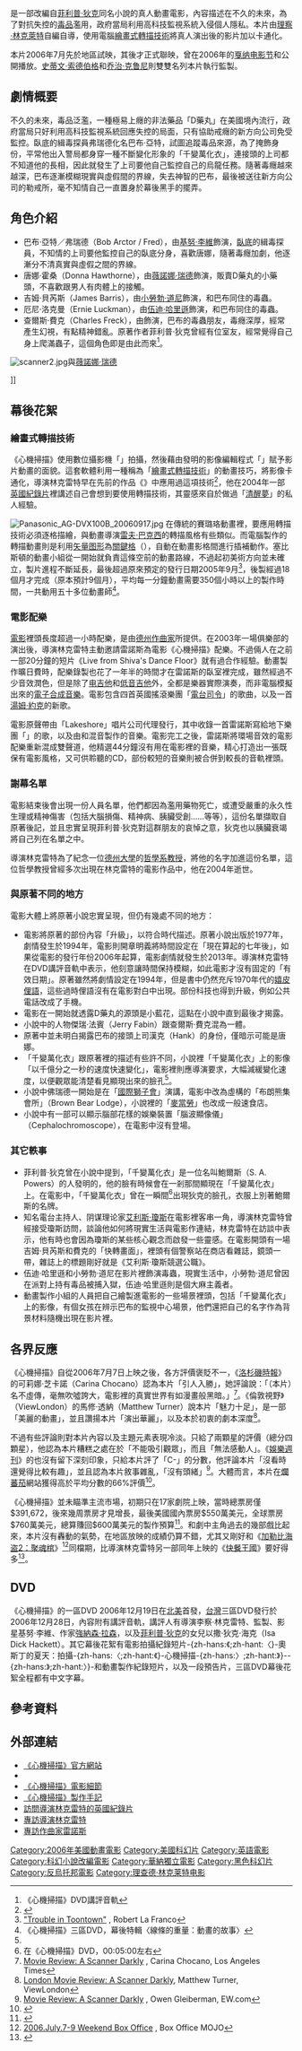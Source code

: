{{NoteTA
|G1=Movie
|G2=Show
|G3=IT
}}
{{Infobox Film
| name = 心機掃描 
| original_name = ''A Scanner Darkly''
| tw_name = 心機掃描
| cn_name = 盲区行者
| hk_name = 世紀毒殺網絡
| image = A Scanner Darkly Poster.jpg
| caption = 《心機掃描》美國地區電影海報
| imdb_id = 0405296
| director = [[理察·林克萊特|理察·林克萊特]]
| producer = {{link-en|湯米·普拉塔|Tommy Pallotta}}<br />Jonah Smith<br />Erwin Stoff<br />Anne Walker-McBay<br />Palmer West
| writer = '''原著小說：'''<br />[[菲利普·狄克|菲利普·狄克]]<br />'''改編劇本：'''<br />[[李察·林克雷特|李察·林克雷特]]
| starring = [[基努·里维斯|基努·里维斯]]<br />[[薇诺娜·瑞德|薇诺娜·瑞德]]<br />[[羅拔·唐尼|羅拔·唐尼]]<br />[[伍迪·哈里森|伍迪·哈里森]]<br />{{link-en|羅瑞·考克蘭|Rory Cochrane}}
| music = {{link-en|葛拉漢·雷諾斯|Graham Reynolds}}
| cinematography = Shane F. Kelly
| editing = Sandra Adair
| distributor = [[華納獨立影片公司|華納獨立影片]]
| released = {{flagicon|USA}} 2006年7月28日<br />{{flagicon|ROC}} 2006年9月16日
| runtime = 100分鐘
| country = {{flagicon|USA}} [[美國|美國]]
| language = [[英語|英語]]
| budget = $8,700,000美元<ref>[http://www.filmmakermagazine.com/winter2006/features/schizoid_man.php "The Schizoid Man"] {{Wayback|url=http://www.filmmakermagazine.com/winter2006/features/schizoid_man.php |date=20100201214344 }}, ''Filmmaker Magazine''</ref>
| gross = $7,659,918
}}
{{作品名稱|name=''A Scanner Darkly''|hk=世紀毒殺網絡|tw=心機掃描|cn=盲区行者}}是一部改編自[[菲利普·狄克|菲利普·狄克]]同名小說的真人動畫電影，內容描述在不久的未來，為了對抗失控的[[毒品|毒品]]濫用，政府當局利用高科技監視系統入侵個人隱私。本片由[[理察·林克萊特|理察·林克萊特]]自編自導，使用電腦[[轉描機|繪畫式轉描技術]]將真人演出後的影片加以卡通化。

本片2006年7月先於地區試映，其後才正式聯映，曾在2006年的[[戛纳电影节|戛纳电影节]]和{{link-en|西雅圖國際影展|Seattle International Film Festival}}公開播放。[[史蒂文·索德伯格|史蒂文·索德伯格]]和[[乔治·克鲁尼|乔治·克鲁尼]]則雙雙名列本片執行監製。

== 劇情概要 ==

不久的未來，毒品泛濫，一種極易上癮的非法藥品「D藥丸」在美國境內流行，政府當局只好利用高科技監視系統回應失控的局面，只有協助戒癮的新方向公司免受監控。臥底的緝毒探員弗瑞德化名巴布·亞特，試圖追蹤毒品來源，為了掩飾身份，平常他出入警局都身穿一種不斷變化形象的「千變萬化衣」，連接頭的上司都不知道他的長相，因此就發生了上司要他自己監控自己的烏龍任務。隨著毒癮越來越深，巴布逐漸模糊現實與虛假間的界線，失去神智的巴布，最後被送往新方向公司的勒戒所，毫不知情自己一直置身於幕後黑手的擺弄。

== 角色介紹 ==

* 巴布·亞特／弗瑞德（Bob Arctor / Fred），由[[基努·李維|基努·李維]]飾演，[[臥底|臥底]]的緝毒探員，不知情的上司要他監控自己的臥底分身，喜歡唐娜，隨著毒癮加劇，他逐漸分不清真實與虛假之間的界線。
* 唐娜·霍桑（Donna Hawthorne），由[[薇諾娜·瑞德|薇諾娜·瑞德]]飾演，販賣D藥丸的小藥頭，不喜歡跟男人有肉體上的接觸。
* 吉姆·貝芮斯（James Barris），由[[小勞勃·道尼|小勞勃·道尼]]飾演，和巴布同住的毒蟲。
* 厄尼·洛克曼（Ernie Luckman），由[[伍迪·哈里遜|伍迪·哈里遜]]飾演，和巴布同住的毒蟲。
* 查爾斯·費克（Charles Freck），由{{link-en|羅瑞·考克蘭|Rory Cochrane}}飾演，巴布的毒蟲朋友，毒癮深厚，經常產生幻視，有點精神錯亂。原著作者菲利普·狄克曾經有位室友，經常覺得自己身上爬滿蟲子，這個角色即是由此而來<ref name="DVD">《心機掃描》DVD講評音軌</ref>。
[[File:scanner2.jpg|thumb]]與[[薇諾娜·瑞德|薇諾娜·瑞德]]</div>]]

== 幕後花絮 ==
=== 繪畫式轉描技術 ===

《心機掃描》使用數位攝影機「{{link-en|Panasonic AG-DVX100|Panasonic AG-DVX100}}」拍攝，然後藉由{{link-en|鮑伯·塞比斯頓|Bob Sabiston}}發明的影像編輯程式「{{link-en|Rotoshop|Rotoshop}}」賦予影片動畫的面貌。這套軟體利用一種稱為「[[轉描機技術|繪畫式轉描技術]]」的動畫技巧，將影像卡通化，導演林克雷特早在先前的作品《{{link-en|夢醒人生|Waking Life}}》中應用過這項技術<ref>{{Cite web |url=http://tiaf.ctfa.org.tw/2006/programs.php?sub=cloture |title=2006年台灣國際動畫影展閉幕片《心機掃描》 |access-date=2007-03-17 |archive-date=2006-11-17 |archive-url=https://web.archive.org/web/20061117010923/http://tiaf.ctfa.org.tw/2006/programs.php?sub=cloture |dead-url=no }}</ref>，他在2004年一部[[英國|英國]][[紀錄片|紀錄片]]裡講述自己會想到要使用轉描技術，其靈感來自於做過「[[清醒夢|清醒夢]]」的私人經驗。

[[File:Panasonic_AG-DVX100B_20060917.jpg|thumb]]
在傳統的賽璐珞動畫裡，要應用轉描技術必須逐格描繪，與動畫導演[[雷夫·巴克西|雷夫·巴克西]]的轉描風格有些類似。而電腦製作的轉描動畫則是利用[[矢量图形|矢量图形]]為[[關鍵格|關鍵格]]（{{lang|en|Keyframes}}），自動在動畫影格間進行插補動作。塞比斯頓的動畫小組從一開始就負責這條空前的動畫路線，不過起初美術方向並未確立，製片進程不斷延長，最後超過原來預定的發行日期2005年9月<ref name="TT">[http://www.wired.com/wired/archive/14.03/scanner.html "Trouble in Toontown"] {{Wayback|url=http://www.wired.com/wired/archive/14.03/scanner.html |date=20130224034714 }}, Robert La Franco</ref>，後製經過18個月才完成（原本預計9個月），平均每一分鐘動畫需要350個小時以上的製作時間，一共動用五十多位動畫師<ref>《心機掃描》三區DVD，幕後特輯〈線條的重量：動畫的故事〉</ref>。

=== 電影配樂 ===

[[電影|電影]]裡頭長度超過一小時配樂，是由[[德克薩斯州|德州]][[作曲家|作曲家]]{{link-en|葛拉漢·雷諾斯|Graham Reynolds}}所提供。在2003年一場俱樂部的演出後，導演林克雷特主動邀請雷諾斯為電影《心機掃描》配樂。不過倆人在之前一部20分鐘的短片《Live from Shiva's Dance Floor》就有過合作經驗。動畫製作曠日費時，配樂錄製也花了一年半的時間才在雷諾斯的臥室裡完成，雖然經過不少音效潤色，但是除了[[电吉他|电吉他]]和[[低音吉他|低音吉他]]外，全都是樂器實際演奏，而非電腦模擬出來的[[電子音樂|電子合成音樂]]。電影包含四首英國搖滾樂團「[[電台司令|電台司令]]」的歌曲，以及一首[[湯姆·約克|湯姆·約克]]的新歌。

電影原聲帶由「Lakeshore」唱片公司代理發行，其中收錄一首雷諾斯寫給地下樂團「{{link-en|Golden Arm Trio|Golden Arm Trio}}」的歌，以及由{{link-en|DJ Spooky|DJ Spooky}}和{{link-en|Jack Dangers|Jack Dangers}}混音製作的音樂。電影完工之後，雷諾斯將環場音效的電影配樂重新混成雙聲道，他精選44分鐘沒有用在電影裡的音樂，精心打造出一張既保有電影風格，又可供聆聽的CD，部份較短的音樂則被合併到較長的音軌裡頭。

=== 謝幕名單 ===

電影結束後會出現一份人員名單，他們都因為濫用藥物死亡，或遭受嚴重的永久性生理或精神傷害（包括大腦損傷、精神病、胰臟受創……等等），這份名單擷取自原著後記，並且忠實呈現菲利普·狄克對這群朋友的哀悼之意，狄克也以胰臟衰竭將自己列在名單之中。

導演林克雷特為了紀念一位[[德州大學|德州大學]]的[[哲學系|哲學系]][[教授|教授]]{{link-en|路易斯·H·麥奇|Louis H. Mackey}}，將他的名字加進這份名單，這位哲學教授曾經多次出現在林克雷特的電影作品中，他在2004年逝世。

=== 與原著不同的地方 ===

電影大體上將原著小說忠實呈現，但仍有幾處不同的地方：
* 電影將原著的部份內容「升級」，以符合時代描述。原著小說出版於1977年，劇情發生於1994年，電影則開章明義將時間設定在「現在算起的七年後」，如果從電影的發行年份2006年起算，電影劇情就發生於2013年。導演林克雷特在DVD講評音軌中表示，他刻意讓時間保持模糊，如此電影才沒有固定的「有效日期」。原著雖然將劇情設定在1994年，但是書中仍然充斥1970年代的[[嬉皮|嬉皮]][[俚語|俚語]]，這些過時俚語沒有在電影對白中出現。部份科技也得到升級，例如公共電話改成了手機。
* 電影在一開始就透露D藥丸的源頭是小藍花，這點在小說中直到最後才揭露。
* 小說中的人物傑瑞·法賓（Jerry Fabin）跟查爾斯·費克混為一體。
* 原著中並未明白揭露巴布的接頭上司漢克（Hank）的身份，僅暗示可能是唐娜。
* 「千變萬化衣」跟原著裡的描述有些許不同，小說裡「千變萬化衣」上的影像「以千億分之一秒的速度快速變化」，電影裡則應導演要求，大幅減緩變化速度，以便觀眾能清楚看見顯現出來的臉孔<ref name="TT" />。
* 小說中佛瑞德一開始是在「[[國際獅子會|國際獅子會]]」演講，電影中改為虛構的「布朗熊集會所」（Brown Bear Lodge），小說裡的「[[麥當勞|麥當勞]]」也改成一般速食店。
* 小說中有一部可以顯示腦部花樣的娛樂裝置「腦波顯像儀」（Cephalochromoscope），在電影中沒有登場。

=== 其它軼事 ===

* 菲利普·狄克曾在小說中提到，「千變萬化衣」是一位名叫鮑爾斯（S. A. Powers）的人發明的，他的臉有時候會在一剎那間顯現在「千變萬化衣」上。在電影中，「千變萬化衣」曾在一瞬間<ref>在《心機掃描》DVD，00:05:00左右</ref>出現狄克的臉孔，衣服上別著鮑爾斯的名牌。
* 知名電台主持人、阴谋理论家[[艾利斯·瓊斯|艾利斯·瓊斯]]在電影裡客串一角，導演林克雷特曾經接受瓊斯訪問，談論他如何將現實生活與電影作連結，林克雷特在訪談中表示，他有時也會因為瓊斯的某些核心觀念而啟發一些靈感。在電影開頭有一場吉姆·貝芮斯和費克的「快轉畫面」，裡頭有個警察站在商店看雜誌，鏡頭一帶，雜誌上的標題剛好就是《艾利斯·瓊斯競選公職》。
* 伍迪·哈里遜和小勞勃·道尼在影片裡飾演毒蟲，現實生活中，小勞勃·道尼曾因在派對上持有毒品被捕入獄，伍迪·哈里遜則是個大麻主義者。
* 動畫製作小組的人員把自己繪製進電影的一些場景裡頭，包括「千變萬化衣」上的影像，有個女孩在辨示巴布的監視中心場景，他們還把自己的名字作為背景材料隨機出現在影片裡。

== 各界反應 ==

《心機掃描》自從2006年7月7日上映之後，各方評價褒貶不一，《[[洛杉磯時報|洛杉磯時報]]》的可莉娜·芝卡諾（Carina Chocano）認為本片「引人入勝」，她評論說：「（本片）名不虛傳，毫無吹噓誇大，電影裡的真實世界有如漫畫般黑暗。」<ref>[http://www.calendarlive.com/movies/reviews/cl-et-scannerdarkly7jul07,0,5662926.story Movie Review: A Scanner Darkly] {{Wayback|url=http://www.calendarlive.com/movies/reviews/cl-et-scannerdarkly7jul07,0,5662926.story |date=20080214202014 }}, Carina Chocano, Los Angeles Times</ref>。《倫敦視野》（ViewLondon）的馬修·透納（Matthew Turner）說本片「魅力十足」，是一部「美麗的動畫」，並且讚揚本片「演出華麗」，以及本於初衷的劇本深度<ref>[http://www.viewlondon.co.uk/review_2911.html London Movie Review: A Scanner Darkly], Matthew Turner, ViewLondon</ref>。

不過有些評論則對本片內容以及主題元素表現冷淡。{{link-en|詹姆斯·柏拉迪納里|James Berardinelli}}只給了兩顆星的評價（總分四顆星），他認為本片糟糕之處在於「不能吸引觀眾」，而且「無法感動人」。《[[娛樂週刊|娛樂週刊]]》的{{link-en|歐文·吉柏曼|Owen Gleiberman}}也沒有留下深刻印象，只給本片評了「C-」的分數，他評論本片「沒看時還覺得比較有趣」，並且認為本片敘事雜亂，「沒有頭緒」<ref>[http://www.ew.com/ew/article/0,,1210208,00.html Movie Review: A Scanner Darkly] {{Wayback|url=http://www.ew.com/ew/article/0,,1210208,00.html |date=20091015004835 }}, Owen Gleiberman, EW.com</ref>。大體而言，本片在[[爛蕃茄|爛蕃茄]]網站獲得高於平均分數的66%評價<ref>{{Cite web |url=http://www.rottentomatoes.com/m/scanner_darkly/?sortby=rating&critic=columns |title=A Scanner Darkly in Rotten Tomatoes |access-date=2007-03-17 |archive-date=2015-09-25 |archive-url=https://web.archive.org/web/20150925061530/http://www.rottentomatoes.com/m/scanner_darkly/?sortby=rating&critic=columns |dead-url=no }}</ref>。

《心機掃描》並未瞄準主流市場，初期只在17家劇院上映，當時總票房僅$391,672，後來幾周票房才見增長，最後美國國內票房$550萬美元，全球票房$760萬美元，總算賺回$600萬美元的製作預算<ref>{{Cite web |url=http://www.boxofficemojo.com/movies/?id=scannerdarkly.htm |title=A Scanner Darkly in Box Office MOJO |accessdate=2007-03-17 |archive-date=2008-12-05 |archive-url=https://web.archive.org/web/20081205152536/http://www.boxofficemojo.com/movies/?id=scannerdarkly.htm |dead-url=no }}</ref>。和劇中主角過去的幾部戲比起來，本片沒有轟動的氣勢，在地區放映的成績仍算不錯，尤其又剛好和《[[加勒比海盗2：聚魂棺|加勒比海盗2：聚魂棺]]》<ref>[http://www.boxofficemojo.com/weekend/chart/?yr=2006&wknd=27&p=.htm 2006.July.7-9 Weekend Box Office] {{Wayback|url=http://www.boxofficemojo.com/weekend/chart/?yr=2006&wknd=27&p=.htm |date=20190428203757 }}, Box Office MOJO</ref>同檔期，比導演林克雷特另一部同年上映的《[[快餐王國|快餐王國]]》要好得多<ref>{{Cite web |url=http://www.boxofficemojo.com/movies/?id=fastfoodnation.htm |title=Fast Food Nation in Box Office MOJO |access-date=2007-03-17 |archive-date=2019-06-02 |archive-url=https://web.archive.org/web/20190602220854/https://www.boxofficemojo.com/movies/?id=fastfoodnation.htm |dead-url=no }}</ref>。

== DVD ==

《心機掃描》的一區DVD 2006年12月19日在[[北美|北美]]首發，[[台灣|台灣]]三區DVD發行於2006年12月28日，內容附有講評音軌，講評人有導演李察·林克雷特、監製{{link-en|湯米·普拉塔|Tommy Pallotta}}、影星基努·李維、作家[[強納森·拉森|強納森·拉森]]，以及[[菲利普·狄克|菲利普·狄克]]的女兒以撒·狄克·海克（Isa Dick Hackett）。其它幕後花絮有電影拍攝紀錄短片-{zh-hans:《;zh-hant:〈}-奧斯丁的夏天：拍攝-{zh-hans:〈;zh-hant:《}-心機掃描-{zh-hans:〉;zh-hant:》}--{zh-hans:》;zh-hant:〉}-和動畫製作紀錄短片{{单双书号转换|線條的重量：動畫的故事}}，以及一段預告片，三區DVD幕後花絮全程都有中文字幕。

== 參考資料 ==
{{reflist|2}}

== 外部連結 ==
* [https://web.archive.org/web/20070315021924/http://wip.warnerbros.com/ascannerdarkly/ 《心機掃描》官方網站]
* {{imdb title|id=0405296|title=心機掃描}}
* [https://web.archive.org/web/20050713081117/http://www.philipkdick.com/films_scanner.html 《心機掃描》電影細節]
* [https://web.archive.org/web/20070502192230/http://moviegrande.com/scanner_darkly/ 《心機掃描》製作手記]
* [http://www.channel4.com/culture/microsites/A/art_show/linklater/fom.html 訪問導演林克雷特的英國紀錄片] {{Wayback|url=http://www.channel4.com/culture/microsites/A/art_show/linklater/fom.html |date=20070312121522 }}
* [http://www.austinchronicle.com/issues/dispatch/2006-07-07/screens_feature.html 專訪導演林克雷特] {{Wayback|url=http://www.austinchronicle.com/issues/dispatch/2006-07-07/screens_feature.html |date=20181215224819 }}
* [http://www.austinchronicle.com/issues/dispatch/2006-07-07/screens_feature2.html 專訪作曲家雷諾斯] {{Wayback|url=http://www.austinchronicle.com/issues/dispatch/2006-07-07/screens_feature2.html |date=20181215224625 }}

{{Richard Linklater}}
{{DEFAULTSORT:Scanner Darkly, A}}
[[Category:2006年美國動畫電影|Category:2006年美國動畫電影]]
[[Category:美國科幻片|Category:美國科幻片]]
[[Category:英語電影|Category:英語電影]]
[[Category:科幻小說改編電影|Category:科幻小說改編電影]]
[[Category:華納獨立電影|Category:華納獨立電影]]
[[Category:黑色科幻片|Category:黑色科幻片]]
[[Category:反烏托邦電影|Category:反烏托邦電影]]
[[Category:理查德·林克莱特电影|Category:理查德·林克莱特电影]]